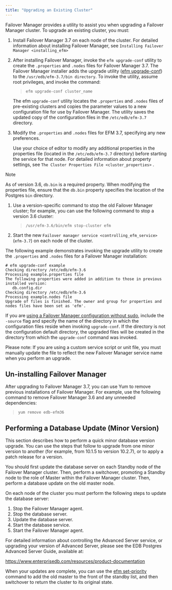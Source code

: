 ```yaml
---
title: "Upgrading an Existing Cluster"
---
```


<div id="upgrading_existing_cluster" class="registered_link"></div>

Failover Manager provides a utility to assist you when upgrading a Failover Manager cluster. To upgrade an existing cluster, you must:

1.  Install Failover Manager 3.7 on each node of the cluster. For detailed information about installing Failover Manager, see `Installing Failover Manager <installing_efm>`

2.  After installing Failover Manager, invoke the `efm upgrade-conf` utility to create the `.properties` and `.nodes` files for Failover Manager 3.7. The Failover Manager installer adds the upgrade utility ([efm upgrade-conf](#efm_upgrade_conf)) to the `/usr/edb/efm-3.7/bin directory`. To invoke the utility, assume root privileges, and invoke the command:

    > `efm upgrade-conf cluster_name`

    The efm `upgrade-conf` utility locates the `.properties` and `.nodes` files of pre-existing clusters and copies the parameter values to a new configuration file for use by Failover Manager. The utility saves the updated copy of the configuration files in the `/etc/edb/efm-3.7` directory.

3.  Modify the `.properties` and `.nodes` files for EFM 3.7, specifying any new preferences.

    Use your choice of editor to modify any additional properties in the properties file (located in the `/etc/edb/efm-3.7` directory) before starting the service for that node. For detailed information about property settings, see `The Cluster Properties File <cluster_properties>` .

<div class="note">

<div class="title">

Note

</div>

As of version 3.6, `db.bin` is a required property. When modifying the properties file, ensure that the `db.bin` property specifies the location of the Postgres `bin` directory.

</div>

1.  Use a version-specific command to stop the old Failover Manager cluster; for example, you can use the following command to stop a version 3.6 cluster:

    > `/usr/efm-3.6/bin/efm stop-cluster efm`

2.  Start the new `Failover manager service <controlling_efm_service>` (`efm-3.7`) on each node of the cluster.

The following example demonstrates invoking the upgrade utility to create the `.properties` and `.nodes` files for a Failover Manager installation:

```
# efm upgrade-conf example
Checking directory /etc/edb/efm-3.6
Processing example.properties file
The following properties were added in addition to those in previous installed version:
   db.config.dir
Checking directory /etc/edb/efm-3.6
Processing example.nodes file
Upgrade of files is finished. The owner and group for properties and nodes files have been set as 'efm'.
```

If you are [using a Failover Manager configuration without sudo](04_configuring_efm/#running_efm_without_sudo), include the `-source` flag and specify the name of the directory in which the configuration files reside when invoking `upgrade-conf`. If the directory is not the configuration default directory, the upgraded files will be created in the directory from which the `upgrade-conf` command was invoked.

Please note: If you are using a custom service script or unit file, you must manually update the file to reflect the new Failover Manager service name when you perform an upgrade.

## Un-installing Failover Manager

After upgrading to Failover Manager 3.7, you can use Yum to remove previous installations of Failover Manager. For example, use the following command to remove Failover Manager 3.6 and any unneeded dependencies:

> `yum remove edb-efm36`

## Performing a Database Update (Minor Version)

This section describes how to perform a quick minor database version upgrade. You can use the steps that follow to upgrade from one minor version to another (for example, from 10.1.5 to version 10.2.7), or to apply a patch release for a version.

You should first update the database server on each Standby node of the Failover Manager cluster. Then, perform a switchover, promoting a Standby node to the role of Master within the Failover Manager cluster. Then, perform a database update on the old master node.

On each node of the cluster you must perform the following steps to update the database server:

1.  Stop the Failover Manager agent.
2.  Stop the database server.
3.  Update the database server.
4.  Start the database service.
5.  Start the Failover Manager agent.

For detailed information about controlling the Advanced Server service, or upgrading your version of Advanced Server, please see the EDB Postgres Advanced Server Guide, available at:

<https://www.enterprisedb.com/resources/product-documentation>

When your updates are complete, you can use the [efm set-priority](#efm_set_priority) command to add the old master to the front of the standby list, and then switchover to return the cluster to its original state.
